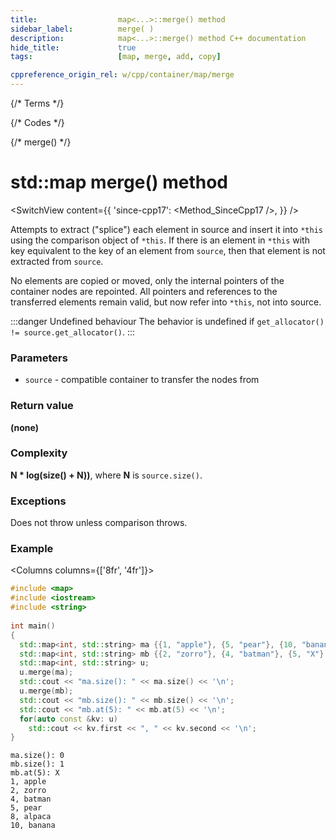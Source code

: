 ```yaml
---
title:					map<...>::merge() method
sidebar_label:			merge( )
description:			map<...>::merge() method C++ documentation
hide_title:				true
tags:					[map, merge, add, copy]

cppreference_origin_rel: w/cpp/container/map/merge
---
```



{/* Terms */}

{/* Codes */}

{/* merge() */}

# std::map merge() method

<SwitchView content={{
    'since-cpp17': <Method_SinceCpp17 />,
    }} />

Attempts to extract ("splice") each element in source and insert it into `*this` using the comparison object of `*this`.
If there is an element in `*this` with key equivalent to the key of an element from `source`, then that element is not extracted from `source`.


No elements are copied or moved, only the internal pointers of the container nodes are repointed. 
All pointers and references to the transferred elements remain valid, but now refer into `*this`, not into source.

:::danger Undefined behaviour
The behavior is undefined if `get_allocator() != source.get_allocator()`.
:::

### Parameters

 - `source` - compatible container to transfer the nodes from

### Return value

**(none)**

### Complexity

**N * log(size() + N))**, where **N** is `source.size()`.

### Exceptions

Does not throw unless comparison throws.

### Example

<Columns columns={['8fr', '4fr']}>
<div>

```cpp title='Main.cpp' showLineNumbers
#include <map>
#include <iostream>
#include <string>
 
int main()
{
  std::map<int, std::string> ma {{1, "apple"}, {5, "pear"}, {10, "banana"}};
  std::map<int, std::string> mb {{2, "zorro"}, {4, "batman"}, {5, "X"}, {8, "alpaca"}};
  std::map<int, std::string> u;
  u.merge(ma);
  std::cout << "ma.size(): " << ma.size() << '\n';
  u.merge(mb);
  std::cout << "mb.size(): " << mb.size() << '\n';
  std::cout << "mb.at(5): " << mb.at(5) << '\n';
  for(auto const &kv: u)
    std::cout << kv.first << ", " << kv.second << '\n';
}
```

</div>
<div>

```plaintext title="Output"
ma.size(): 0
mb.size(): 1
mb.at(5): X
1, apple
2, zorro
4, batman
5, pear
8, alpaca
10, banana
```

</div>
</Columns>
